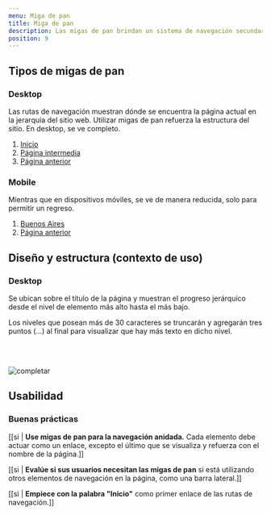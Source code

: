 ```yaml
---
menu: Miga de pan
title: Miga de pan
description: Las migas de pan brindan un sistema de navegación secundaria y muestran el contexto para ayudar a los usuarios a comprender dónde se encuentran.
position: 9
---
```


## Tipos de migas de pan

### Desktop

Las rutas de navegación muestran dónde se encuentra la página actual en la jerarquía del sitio web. Utilizar migas de pan refuerza la estructura del sitio. En desktop, se ve completo.

<div className='d-flex flex-row justify-content-center content-1'>
  <nav aria-label="breadcrumb">
    <ol className="breadcrumb">
      <li className="breadcrumb-item">
        <a href="#">Inicio</a>
      </li>
      <li className="breadcrumb-item">
        <a href="#">Página intermedia</a>
      </li>
      <li className="breadcrumb-item">
        <a href="#">Página anterior</a>
      </li>
    </ol>
  </nav>
</div>

### Mobile

Mientras que en dispositivos móviles, se ve de manera reducida, solo para permitir un regreso.

<div className='d-flex flex-row justify-content-center content-1'>
  <nav aria-label="breadcrumb">
    <ol className="breadcrumb">
      <li className="breadcrumb-item"><a href="#">Buenos Aires</a></li>
      <li className="breadcrumb-item"><a href="#">Página anterior</a></li>
    </ol>
  </nav>
</div>

## Diseño y estructura (contexto de uso)

### Desktop

Se ubican sobre el título de la página y muestran el progreso jerárquico desde el nivel de elemento más alto hasta el más bajo. 

Los niveles que posean más de 30 caracteres se truncarán y agregarán tres puntos (…) al final para visualizar que hay más texto en dicho nivel.

<br></br>

![completar](/componentes/breadcrumb/breadcrumb.png)

## Usabilidad

### Buenas prácticas

[[si | **Use migas de pan para la navegación anidada.** Cada elemento debe actuar como un enlace, excepto el último que se visualiza y refuerza con el nombre de la página.]]

[[si | **Evalúe si sus usuarios necesitan las migas de pan** si está utilizando otros elementos de navegación en la página, como una barra lateral.]]

[[si | **Empiece con la palabra "Inicio"** como primer enlace de las rutas de navegación.]]